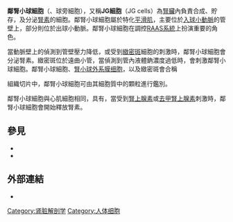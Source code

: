 {{Infobox anatomy
| Name        = 鄰腎小球細胞
| Latin       =
| GraySubject =
| GrayPage    =
| Image       = Juxtaglomerular cells.JPG
| Caption     = Microscopic image of juxtaglomerular cells
| Width       = 250 px
| Image2      = Renal corpuscle.svg
| Caption2    = Drawing of [[腎小體|renal corpuscle]] (juxtaglomerular cells (granular cells) are labeled as number 6. Macula densa cells are labeled 7, extra glomerular mesangium are labeled 5b.
| Precursor   =
| System      =
| Artery      =
| Vein        =
| Nerve       =
| Lymph       =
| MeshName    =
| MeshNumber  =
| Code        =
| Dorlands    =
| DorlandsID  =
}}

'''鄰腎小球細胞'''（{{lang|en|juxtaglomerular cells}}、球旁細胞），又稱'''JG細胞'''（JG cells）為[[腎臟|腎臟]]內負責合成、貯存，及分泌[[腎素|腎素]]的細胞。鄰腎小球細胞屬於特化[[平滑肌|平滑肌]]，主要位於[[入球小動脈|入球小動脈]]的管壁上，部分則位於出球小動脈。鄰腎小球細胞在調控[[肾素-血管紧张素系统|RAAS系統]]上扮演重要的角色。

當動脈壁上的{{tsl|en|baroreceptor|壓力受器}}偵測到管壁壓力降低，或受到[[緻密斑|緻密斑]]細胞的刺激時，鄰腎小球細胞會分泌腎素。緻密斑位於遠曲小管，當偵測到管內液體鈉濃度過低時，會刺激鄰腎小球細胞。鄰腎小球細胞、[[腎小球外系膜细胞|腎小球外系膜细胞]]，以及緻密斑會合稱{{le|鄰腎小球複合體|juxtaglomerular complex}}

組織切片中，鄰腎小球細胞可由其細胞質中的顆粒進行鑑別。

鄰腎小球細胞與心肌細胞相同，具有{{tsl|en|Beta-1 adrenergic receptor|β1腎上腺受體}}，當受到[[腎上腺素|腎上腺素]]或[[去甲腎上腺素|去甲腎上腺素]]刺激時，鄰腎小球細胞會開始釋放腎素。

==參見==
* {{tsl|en|Juxtaglomerular cell tumor||Juxtaglomerular cell tumor}}
* {{tsl|en|Juxtaglomerular apparatus||Juxtaglomerular apparatus}}

==外部連結==
* {{BUHistology|16010loa}}

{{kidney}}
{{Human cell types derived primarily from mesoderm}}

[[Category:肾脏解剖学|Category:肾脏解剖学]]
[[Category:人体细胞|Category:人体细胞]]